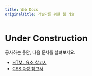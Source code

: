 ```yaml
---
title: Web Docs
originalTitle: 개발자를 위한 웹 기술
---
```


# Under Construction

공사하는 동안, 다음 문서를 살펴보세요.

- [HTML 요소 참고서](./Web/HTML/Element)
- [CSS 속성 참고서](./Web/CSS/Reference)
